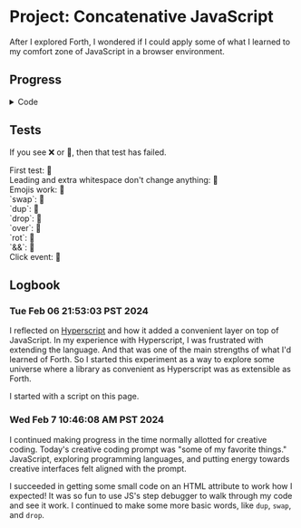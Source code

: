 # Project: Concatenative JavaScript

After I explored Forth, I wondered if I could apply some of what I learned to my comfort zone of JavaScript in a browser environment. 

## Progress

<details>
<summary>Code</summary>
<FancyScriptTag type="module">{`
let dictionary = null;
const ctx = {
  parameterStack: [],
  inputStream: "",
  inputStreamPointer: 0,
  pop: () => ctx.parameterStack.pop(),
  peek: () => ctx.parameterStack[ctx.parameterStack.length - 1],
  push: (...args) => ctx.parameterStack.push(...args),
  me: null
}

function addDictionaryWord({ name, impl }) {
  const prev = dictionary;
  dictionary = { prev, name, impl }
}

addDictionaryWord({ name: "swap", impl: ({ ctx }) => {
  const a = ctx.pop();
  const b = ctx.pop();
  ctx.push(a);
  ctx.push(b);
}})
addDictionaryWord({ name: "over", impl: ({ ctx }) => {
  const a = ctx.pop();
  const b = ctx.pop();
  ctx.push(b);
  ctx.push(a);
  ctx.push(b);
}})

addDictionaryWord({ name: "rot", impl: ({ ctx }) => {
  const c = ctx.pop();
  const b = ctx.pop();
  const a = ctx.pop();
  ctx.push(b);
  ctx.push(c);
  ctx.push(a);
}})
addDictionaryWord({ name: "dup", impl: ({ ctx }) => ctx.push(ctx.peek())})
addDictionaryWord({ name: "drop", impl: ({ ctx }) => ctx.pop()})
addDictionaryWord({ name: "me", impl: ({ ctx }) => ctx.push(ctx.me) })
addDictionaryWord({ name: "'", impl: ({ ctx }) => {
    ctx.push(consume({ until: "'", including: true }))
} })
addDictionaryWord({ name: ">text", impl: ({ ctx }) => ctx.pop().innerText = ctx.pop() })

function findDictionaryEntry({ word }) {
  let entry = dictionary;
  
  while (entry) {
    if (entry.name == word) return entry;
    entry = entry.prev
  }
}

function wordAsPrimitive({ word }) {
  const toReturn = { isPrimitive: true };
  if (word.match(/^-?\d+$/)) { 
    toReturn.value = parseInt(word, 10);
  } else if (word.match(/^-?\d+(\.\d+)?$/)) { 
    toReturn.value = parseFloat(word, 10);
  } else {
    toReturn.isPrimitive = false;
  }
  
  return toReturn;
}

function execute({ word }) {
  const dictionaryEntry = findDictionaryEntry({ word })
  
  if (dictionaryEntry) {
    dictionaryEntry.impl({ ctx });
  } else {
    const primitiveMaybe = wordAsPrimitive({ word });
    
    if (primitiveMaybe.isPrimitive) {
        ctx.push(primitiveMaybe.value)
    } else {
        throw new Error(\u0060Couldn't comprehend word '\${word}'\u0060);
    }
  }
}

function consume({ until, including }) {
    let value = '';
    while (ctx.inputStreamPointer < ctx.inputStream.length) {
      const char = ctx.inputStream[ctx.inputStreamPointer];
      if (typeof until === "string" && char === until) break;
      if (RegExp.prototype.isPrototypeOf(until) && until.test(char)) break;
      ctx.inputStreamPointer++;
      value += char;
    }
    if (including) ctx.inputStreamPointer++;
    return value;
}

function query({ input, me }) {
  ctx.me = me;
  ctx.inputStream += input;

  while (ctx.inputStreamPointer < ctx.inputStream.length) {
    // Consume any beginning whitespace
    consume({ until: /\\S/ })
    
    // Input only had whitespace
    if (ctx.inputStreamPointer >= ctx.inputStream.length) return;
    
    const word = consume({ until: /\\s/ })
  
    if (word.length > 0) {
      execute({ word })
    }
  }
}

document.querySelectorAll("[c]").forEach(el => query({ input: el.getAttribute('c'), me: el }))
`}</FancyScriptTag>
</details>

## Tests

If you see ❌ or 🚧, then that test has failed.

<div>First test: <span c="' Success' me >text">🚧</span></div>

<div>Leading and extra whitespace don't change anything: <span c="    ' Success'    me    >text   ">🚧</span></div>

<div>Emojis work: <span c="' ✅' me >text">🚧</span></div>

<div>`swap`: <span c="' ✅' ' ❌' swap me >text">🚧</span></div>

<div>`dup`: <span c="' ✅' dup me >text me >text">🚧</span></div>

<div>`drop`: <span c="' ✅' ' ❌' drop me >text">🚧</span></div>

<div>`over`: <span c="' ✅' ' ❌' over me >text">🚧</span></div>

<div>`rot`: <span c="' ✅' ' ❌' ' ❌' rot me >text">🚧</span></div>

<div>`&&`: <span c="' ✅' true = ">🚧</span></div>

<div>Click event: <span c="[ ' ✅' event target> >text ] ' click' me .addEventListener">🚧</span></div>

## Logbook

### Tue Feb 06 21:53:03 PST 2024

I reflected on [Hyperscript](https://hyperscript.org) and how it added a convenient layer on top of JavaScript. In my experience with Hyperscript, I was frustrated with extending the language. And that was one of the main strengths of what I'd learned of Forth. So I started this experiment as a way to explore some universe where a library as convenient as Hyperscript was as extensible as Forth.

I started with a script on this page.

### Wed Feb  7 10:46:08 AM PST 2024

I continued making progress in the time normally allotted for creative coding. Today's creative coding prompt was "some of my favorite things." JavaScript, exploring programming languages, and putting energy towards creative interfaces felt aligned with the prompt.

I succeeded in getting some small code on an HTML attribute to work how I expected! It was so fun to use JS's step debugger to walk through my code and see it work. I continued to make some more basic words, like `dup`, `swap`, and `drop`.
